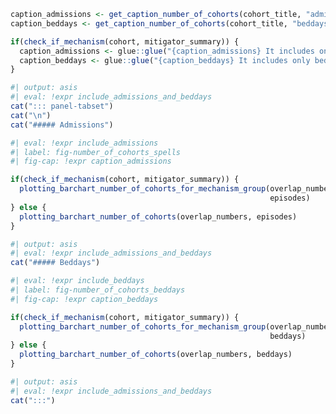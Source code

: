 ```r
caption_admissions <- get_caption_number_of_cohorts(cohort_title, "admissions")
caption_beddays <- get_caption_number_of_cohorts(cohort_title, "beddays")

if(check_if_mechanism(cohort, mitigator_summary)) {
  caption_admissions <- glue::glue("{caption_admissions} It includes only admissions for mitigator cohorts within this {cohort_title} group.")
  caption_beddays <- glue::glue("{caption_beddays} It includes only beddays for mitigator cohorts within this {cohort_title} group.")
}
```

```r
#| output: asis
#| eval: !expr include_admissions_and_beddays
cat("::: panel-tabset")
cat("\n")
cat("##### Admissions")
```

```r
#| eval: !expr include_admissions
#| label: fig-number_of_cohorts_spells
#| fig-cap: !expr caption_admissions

if(check_if_mechanism(cohort, mitigator_summary)) {
  plotting_barchart_number_of_cohorts_for_mechanism_group(overlap_numbers, 
                                                          episodes)
} else {
  plotting_barchart_number_of_cohorts(overlap_numbers, episodes)
}
```

```r
#| output: asis
#| eval: !expr include_admissions_and_beddays
cat("##### Beddays")
```

```r
#| eval: !expr include_beddays
#| label: fig-number_of_cohorts_beddays
#| fig-cap: !expr caption_beddays

if(check_if_mechanism(cohort, mitigator_summary)) {
  plotting_barchart_number_of_cohorts_for_mechanism_group(overlap_numbers, 
                                                          beddays)
} else {
  plotting_barchart_number_of_cohorts(overlap_numbers, beddays)
}
```

```r
#| output: asis
#| eval: !expr include_admissions_and_beddays
cat(":::")
```